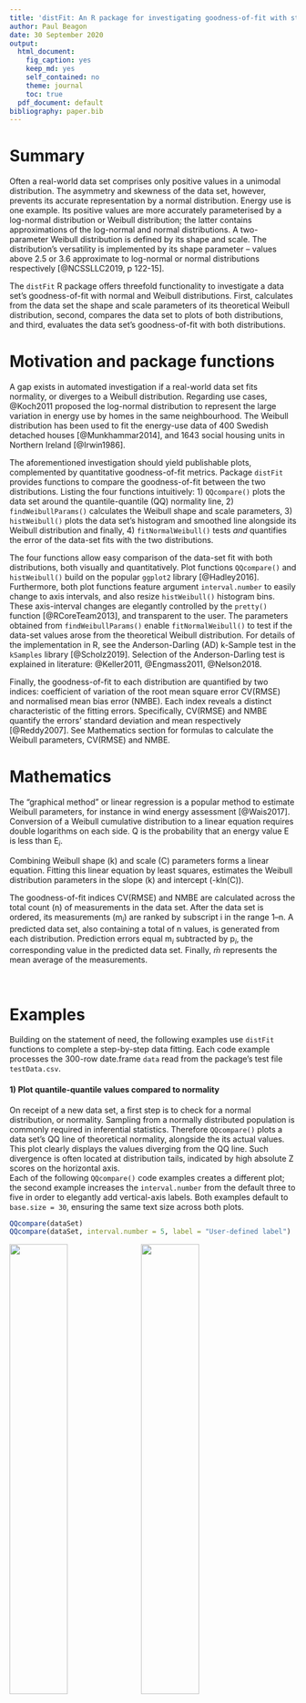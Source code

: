 ```yaml
---
title: 'distFit: An R package for investigating goodness-of-fit with statistical distributions'
author: Paul Beagon
date: 30 September 2020
output:
  html_document:
    fig_caption: yes
    keep_md: yes
    self_contained: no
    theme: journal
    toc: true
  pdf_document: default
bibliography: paper.bib
---
```


<!-- rmarkdown::find_pandoc(dir = '~/Paul Beagon PhD/R package/pandoc/') -->
<!-- rmarkdown::find_pandoc(dir = '~/Documents/PhD_local/R_package/pandoc') -->
<!-- https://bookdown.org/yihui/rmarkdown-cookbook/ -->
<!-- https://r-pkgs.org/index.html -->


# Summary

Often a real-world data set comprises only positive values in a unimodal distribution. The
asymmetry and skewness of the data set, however, prevents its accurate representation by a normal
distribution. Energy use is one example. Its positive values are more accurately
parameterised by a log-normal distribution or Weibull
distribution; the latter contains approximations of the log-normal and normal
distributions. A two-parameter Weibull distribution is defined by its shape and scale. The distribution's versatility is implemented by its shape parameter -- values above 2.5 or 3.6 approximate to log-normal or normal distributions respectively [@NCSSLLC2019, p 122-15].

The  `distFit` R package offers threefold functionality to investigate a data set's goodness-of-fit with normal and Weibull distributions. First, calculates from the data set the shape and scale parameters of its theoretical Weibull distribution, second, compares the data set to plots of both distributions, and third, evaluates the data set's goodness-of-fit with both distributions.

# Motivation and package functions
A gap exists in automated investigation if a real-world data set fits normality, or diverges to a Weibull distribution. Regarding use cases, @Koch2011 proposed the log-normal distribution to represent the large variation
in energy use by homes in the same neighbourhood. The Weibull distribution has
been used to fit the energy-use data of 400 Swedish detached houses
[@Munkhammar2014], and 1643 social housing units in Northern Ireland
[@Irwin1986].

The aforementioned investigation should yield publishable plots, complemented by quantitative goodness-of-fit metrics. Package `distFit` provides functions to compare the
goodness-of-fit between the two distributions. Listing the four functions
intuitively: 1) `QQcompare()` plots the data set around the quantile-quantile (QQ) normality line, 2)
`findWeibullParams()` calculates the Weibull shape and scale parameters, 3)
`histWeibull()` plots the data set's histogram and smoothed line alongside its
Weibull distribution and finally, 4) `fitNormalWeibull()` tests *and* quantifies
the error of the data-set fits with the two distributions.

The four functions allow easy comparison of the data-set fit with both
distributions, both visually and quantitatively. Plot functions `QQcompare()`
and `histWeibull()` build on the popular `ggplot2` library [@Hadley2016]. Furthermore, both plot functions feature argument `interval.number` to easily change to axis intervals, and also resize `histWeibull()` histogram bins. These axis-interval changes are elegantly controlled by the `pretty()` function [@RCoreTeam2013], and transparent to the user. The parameters obtained from `findWeibullParams()` enable `fitNormalWeibull()` to test if the data-set values arose from the theoretical Weibull distribution. For details of the implementation in R, see the Anderson-Darling (AD) k-Sample test in the `kSamples` library [@Scholz2019]. Selection of the Anderson-Darling test is explained in literature: @Keller2011, @Engmass2011, @Nelson2018. <br>

Finally, the goodness-of-fit to each distribution are quantified by two
indices: coefficient of variation of the root mean square error CV(RMSE) and
normalised mean bias error (NMBE). Each index reveals a distinct characteristic
of the fitting errors. Specifically, CV(RMSE) and NMBE quantify the errors'
standard deviation and mean respectively [@Reddy2007]. See Mathematics section for formulas to calculate the Weibull parameters, CV(RMSE) and NMBE.
<br>

# Mathematics

The "graphical method" or linear regression is a popular method to estimate Weibull parameters, for instance in wind energy assessment [@Wais2017].
Conversion of a Weibull cumulative distribution to a linear equation requires
double logarithms on each side. Q is the probability that an energy value E is
less than E$_i$.

\begin{equation*} \label{eq:WeibullCDF}
  Q(E<E_i) = exp^{-(E_i/C)^k} 
\end{equation*}

Combining Weibull shape (k) and scale (C) parameters forms a linear equation.
Fitting this linear equation by least squares, estimates the Weibull
distribution parameters in the slope (k) and intercept (-kln(C)).

\begin{equation*} \label{eq:WeibullLinEq} 
  ln(-lnQ) = kln(E_i) - kln(C) 
\end{equation*}

The goodness-of-fit indices CV(RMSE) and NMBE are calculated across the total count (n) of measurements in the data set. After the data set is ordered, its measurements (m$_i$) are ranked by subscript i in the range 1--n. A predicted data set, also containing a total of n values, is generated from each distribution. Prediction errors equal m$_i$ subtracted by p$_i$, the corresponding value in the predicted data set. Finally, $\bar{m}$ represents the mean average of the measurements.

\begin{equation*} \label{eq:CVRMSE}
CV(RMSE) = \frac{1}{\bar{m}} \sqrt{\frac{\sum^n_{i=i}(m_i-p_i)^2}{n}}
\end{equation*}

\begin{equation*} \label{eq:NMBE}
 NMBE = \frac{1}{\bar{m}} \frac{\sum^n_{i=i}(m_i-p_i)}{n}
\end{equation*}
<br>

# Examples

Building on the statement of need, the following examples use `distFit` functions to complete a step-by-step data fitting. Each code example processes the 300-row date.frame `data` read from the package's test file `testData.csv`.   


#### 1) Plot quantile-quantile values compared to normality 

On receipt of a new data set, a first step is to check for a normal distribution, or normality. Sampling from a normally distributed population is commonly required in inferential statistics. Therefore `QQcompare()` plots a data set's QQ line of theoretical normality, alongside the its actual values. This plot clearly displays the values diverging from the QQ line. Such divergence is often located at distribution tails, indicated by high absolute Z scores on the horizontal axis. <br>
Each of the following `QQcompare()` code examples creates a different plot; the second example increases the `interval.number` from the default three to five in order to elegantly add vertical-axis labels. Both examples default to `base.size = 30`, ensuring the same text size across both plots.

```r
QQcompare(dataSet)
QQcompare(dataSet, interval.number = 5, label = "User-defined label") 
```

![](QQdefault.png){width=45%}
![](QQint5label.png){width=45%}
<br>

#### 2) Calculate Weibull parameters

If a data set of positive values is non-normal, an analyst may explore the Weibull distribution. Function `findWeibullParams()` calculates two Weibull parameters from the data set using a regression method (see Mathematics section). The function returns a list containing the shape and scale values as follows: 

```r
> params = findWeibullParams(dataSet)
> params$shape
[1] 2.51
> params$scale
[1] 10816.5
```
For reasons of consistency and coding efficiency, other package functions call `findWeibullParams()` when obtaining Weibull parameters. 
<br>
  
#### 3) Plot histogram compared to Weibull distribution

An analyst may now visualise the data set's fit to a Weibull distribution. Function `histWeibull` plots the data set's bar histogram and smoothed line. The smoothed line displays the data set's actual density, alongside the line showing the density of the theoretical Weibull distribution. <br>
Each of the following `histWeibull()` code examples create a different plot from the same data set. The second example increases the `interval.number` from the default three to eight in order to elegantly add horizontal axis labels. The first example defaults to `base.size = 30`, but the second example specifies `base.size = 20` to separate the more numerous axis labels caused by `interval.number = 8`.

```r 
histWeibull(dataSet) 
histWeibull(dataSet, interval.number = 8, label = "User-defined label", base.size = 20)
```

![](histWeibullDefault.png){width=45%}
![](histWeibullint8base20label.png){width=45%}
<br>

#### 4) Evaluate goodness-of-fit with normal and Weibull distributions

The last step is to evaluate _quantitatively_ the data-set fits to normal and Weibull distributions. Function `fitNormalWeibull()` calculates four goodness-of-fit metrics per each candidate distribution. An Anderson-Darling (AD) test produces a test statistic and p-value, followed by the aforementioned indices CV(RMSE) and NMBE. Thus the final list comprises eight metrics, four on the normal distribution, followed by four on the Weibull.

AD tests adopt a null hypothesis that the data set adheres to the specified  distribution. Since smaller AD statistics indicate less evidence of deviation from the specified distribution, they cause larger p-values. Put simply, p-values are the probably of incorrectly rejecting the null hypothesis of a the data set arising from the specified distribution. The following results confirm the superior fit to the Weibull distribution. Specifically, a smaller AD test statistic, a larger AD p-value, and smaller CV(RMSE) and absolute NMBE. (NMBE may be negative because it is the mean error, or subtraction, between ordered values of different data sets.)

```r
fitNormalWeibull(dataSet)
$normalADstat
[1] 0.671

$normalADp
[1] 0.5839

$normalCVRMSE
[1] 5.6

$normalNMBE
[1] -0.446

$weibullADstat
[1] 0.155

$weibullADp
[1] 0.9984

$weibullCVRMSE
[1] 2.84

$weibullNMBE
[1] 0.238
```

# Acknowledgments
The author thanks Dr Paul Cuffe who encourages publication of code, and Dr Fiona Boland who advised on statistical techniques.
This work has emanated from research supported (in part) by Science
Foundation Ireland (SFI) under the SFI Strategic Partnership Programme Grant
Number SFI/15/SPP/E3125. The opinions, findings and conclusions or
recommendations expressed in this material are those of the author(s) and do not
necessarily reflect the views of the Science Foundation Ireland.


# References
